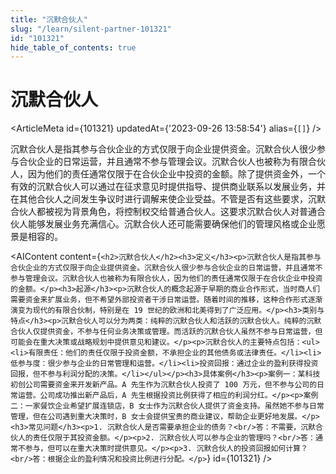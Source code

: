 ```yaml
---
title: "沉默合伙人"
slug: "/learn/silent-partner-101321"
id: "101321"
hide_table_of_contents: true
---
```



# 沉默合伙人

<ArticleMeta id={101321} updatedAt={'2023-09-26 13:58:54'} alias={`[]`} />
<div className='border-solid border-b border-t-0 my-4 border-[var(--ifm-color-gray-300)]' />

沉默合伙人是指其参与合伙企业的方式仅限于向企业提供资金。沉默合伙人很少参与合伙企业的日常运营，并且通常不参与管理会议。沉默合伙人也被称为有限合伙人，因为他们的责任通常仅限于在合伙企业中投资的金额。除了提供资金外，一个有效的沉默合伙人可以通过在征求意见时提供指导、提供商业联系以发展业务，并在其他合伙人之间发生争议时进行调解来使企业受益。不管是否有这些要求，沉默合伙人都被视为背景角色，将控制权交给普通合伙人。这要求沉默合伙人对普通合伙人能够发展业务充满信心。沉默合伙人还可能需要确保他们的管理风格或企业愿景是相容的。

<AIContent content={`<h2>沉默合伙人</h2><h3>定义</h3><p>沉默合伙人是指其参与合伙企业的方式仅限于向企业提供资金。沉默合伙人很少参与合伙企业的日常运营，并且通常不参与管理会议。沉默合伙人也被称为有限合伙人，因为他们的责任通常仅限于在合伙企业中投资的金额。</p><h3>起源</h3><p>沉默合伙人的概念起源于早期的商业合作形式，当时商人们需要资金来扩展业务，但不希望外部投资者干涉日常运营。随着时间的推移，这种合作形式逐渐演变为现代的有限合伙制，特别是在 19 世纪的欧洲和北美得到了广泛应用。</p><h3>类别与特点</h3><p>沉默合伙人可以分为两类：纯粹的沉默合伙人和活跃的沉默合伙人。纯粹的沉默合伙人仅提供资金，不参与任何业务决策或管理。而活跃的沉默合伙人虽然不参与日常运营，但可能会在重大决策或战略规划中提供意见和建议。</p><p>沉默合伙人的主要特点包括：<ul><li>有限责任：他们的责任仅限于投资金额，不承担企业的其他债务或法律责任。</li><li>低参与度：很少参与企业的日常管理和运营。</li><li>投资回报：通过企业的盈利获得投资回报，但不参与利润分配的决策。</li></ul></p><h3>具体案例</h3><p>案例一：某科技初创公司需要资金来开发新产品。A 先生作为沉默合伙人投资了 100 万元，但不参与公司的日常运营。公司成功推出新产品后，A 先生根据投资比例获得了相应的利润分红。</p><p>案例二：一家餐饮企业希望扩展连锁店，B 女士作为沉默合伙人提供了资金支持。虽然她不参与日常管理，但在公司遇到重大决策时，B 女士会提供宝贵的商业建议，帮助企业更好地发展。</p><h3>常见问题</h3><p>1. 沉默合伙人是否需要承担企业的债务？<br/>答：不需要，沉默合伙人的责任仅限于其投资金额。</p><p>2. 沉默合伙人可以参与企业的管理吗？<br/>答：通常不参与，但可以在重大决策时提供意见。</p><p>3. 沉默合伙人的投资回报如何计算？<br/>答：根据企业的盈利情况和投资比例进行分配。</p>`} id={101321} />
